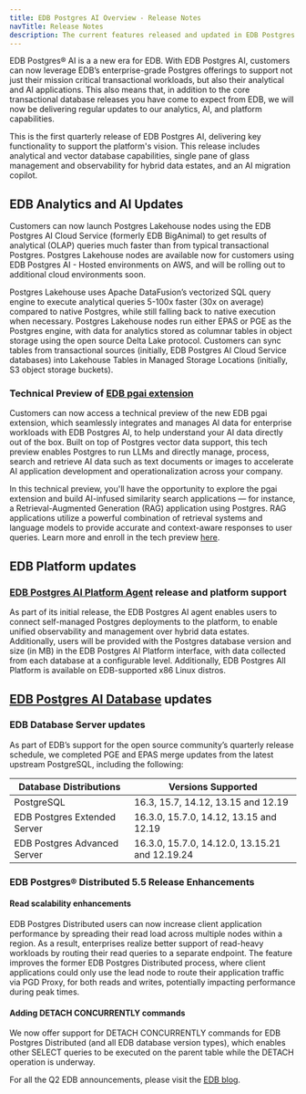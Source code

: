 ```yaml
---
title: EDB Postgres AI Overview - Release Notes
navTitle: Release Notes
description: The current features released and updated in EDB Postgres AI.
---
```


EDB Postgres® AI is a a new era for EDB. With EDB Postgres AI, customers can now
leverage EDB’s enterprise-grade Postgres offerings to support not just their
mission critical transactional workloads, but also their analytical and AI
applications. This also means that, in addition to the core transactional
database releases you have come to expect from EDB, we will now be delivering
regular updates to our analytics, AI, and platform capabilities.

This is the first quarterly release of EDB Postgres AI, delivering key
functionality to support the platform's vision. This release includes analytical
and vector database capabilities, single pane of glass management and
observability for hybrid data estates, and an AI migration copilot.

## EDB Analytics and AI Updates

Customers can now launch Postgres Lakehouse nodes using the EDB Postgres AI
Cloud Service (formerly EDB BigAnimal) to get results of analytical (OLAP)
queries much faster than from typical transactional Postgres. Postgres Lakehouse
nodes are available now for customers using EDB Postgres AI - Hosted
environments on AWS, and will be rolling out to additional cloud environments
soon.

Postgres Lakehouse uses Apache DataFusion’s vectorized SQL query engine to
execute analytical queries 5-100x faster (30x on average) compared to native
Postgres, while still falling back to native execution when necessary. Postgres
Lakehouse nodes run either EPAS or PGE as the Postgres engine, with data for
analytics stored as columnar tables in object storage using the open source
Delta Lake protocol. Customers can sync tables from transactional sources
(initially, EDB Postgres AI Cloud Service databases) into Lakehouse Tables in
Managed Storage Locations (initially, S3 object storage buckets). 

### Technical Preview of [EDB pgai extension](/edb-postgres-ai/ai-ml)

Customers can now access a technical preview of the new EDB pgai extension,
which seamlessly integrates and manages AI data for enterprise workloads with
EDB Postgres AI, to help understand your AI data directly out of the box. Built
on top of Postgres vector data support, this tech preview enables Postgres to
run LLMs and directly manage, process, search and retrieve AI data such as text
documents or images to accelerate AI application development and
operationalization across your company.

In this technical preview, you'll have the opportunity to explore the pgai extension
and build AI-infused similarity search applications — for instance, a
Retrieval-Augmented Generation (RAG) application using Postgres. RAG
applications utilize a powerful combination of retrieval systems and language
models to provide accurate and context-aware responses to user queries. Learn
more and enroll in the tech preview [here](https://info.enterprisedb.com/pgai-preview).

## EDB Platform updates

### [EDB Postgres AI Platform Agent](/edb-postgres-ai/console) release and platform support

As part of its initial release, the EDB Postgres AI agent enables users to
connect self-managed Postgres deployments to the platform, to enable unified
observability and management over hybrid data estates. Additionally, users will
be provided with the Postgres database version and size (in MB) in the EDB
Postgres AI Platform interface, with data collected from each database at a
configurable level. Additionally, EDB Postgres All Platform is available on
EDB-supported x86 Linux distros.

## [EDB Postgres AI Database](/edb-postgres-ai/databases) updates

### EDB Database Server updates

As part of EDB’s support for the open source community’s quarterly release
schedule, we completed PGE and EPAS merge updates from the latest upstream
PostgreSQL, including the following:

| Database Distributions       | Versions Supported                             |
|------------------------------|------------------------------------------------|
| PostgreSQL                   | 16.3, 15.7, 14.12, 13.15 and 12.19             |
| EDB Postgres Extended Server | 16.3.0, 15.7.0, 14.12, 13.15 and 12.19         |
| EDB Postgres Advanced Server | 16.3.0, 15.7.0, 14.12.0, 13.15.21 and 12.19.24 |

### EDB Postgres® Distributed 5.5 Release Enhancements

#### Read scalability enhancements
EDB Postgres Distributed users can now increase client application performance
by spreading their read load across multiple nodes within a region. As a result,
enterprises realize better support of read-heavy workloads by routing their read
queries to a separate endpoint. The feature improves the former EDB Postgres
Distributed process, where client applications could only use the lead node to
route their application traffic via PGD Proxy, for both reads and writes,
potentially impacting performance during peak times.

#### Adding DETACH CONCURRENTLY commands
We now offer support for DETACH CONCURRENTLY commands for EDB Postgres
Distributed (and all EDB database version types), which enables other SELECT
queries to be executed on the parent table while the DETACH operation is
underway. 

For all the Q2 EDB announcements, please visit the [EDB blog](https://www.enterprisedb.com/blog/edb-postgres-ai-q2-release-highlights).

